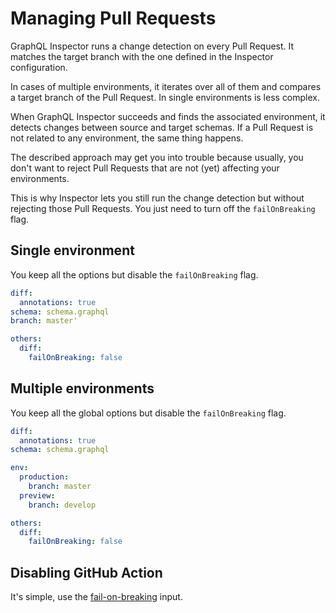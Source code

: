 # Managing Pull Requests

GraphQL Inspector runs a change detection on every Pull Request. It matches the target branch with the one defined in
the Inspector configuration.

In cases of multiple environments, it iterates over all of them and compares a target branch of the Pull Request. In
single environments is less complex.

When GraphQL Inspector succeeds and finds the associated environment, it detects changes between source and target
schemas. If a Pull Request is not related to any environment, the same thing happens.

The described approach may get you into trouble because usually, you don't want to reject Pull Requests that are not
(yet) affecting your environments.

This is why Inspector lets you still run the change detection but without rejecting those Pull Requests. You just need
to turn off the `failOnBreaking` flag.

## Single environment

You keep all the options but disable the `failOnBreaking` flag.

```yaml
diff:
  annotations: true
schema: schema.graphql
branch: master'

others:
  diff:
    failOnBreaking: false
```

## Multiple environments

You keep all the global options but disable the `failOnBreaking` flag.

```yaml
diff:
  annotations: true
schema: schema.graphql

env:
  production:
    branch: master
  preview:
    branch: develop

others:
  diff:
    failOnBreaking: false
```

## Disabling GitHub Action

It's simple, use the [fail-on-breaking](../products/action#fail-on-breaking) input.
